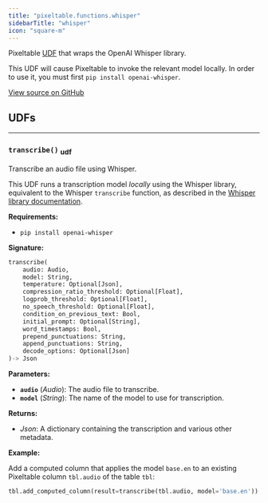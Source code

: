 ```yaml
---
title: "pixeltable.functions.whisper"
sidebarTitle: "whisper"
icon: "square-m"
---
```


Pixeltable [UDF](https://pixeltable.readme.io/docs/user-defined-functions-udfs) that wraps the OpenAI Whisper library.

This UDF will cause Pixeltable to invoke the relevant model locally. In order to use it, you must first `pip install openai-whisper`.


<a href="https://github.com/pixeltable/pixeltable/blob/latest/pixeltable/functions/whisper.py#L0" target="_blank">View source on GitHub</a>

## UDFs


---

### `transcribe()` <sub>udf</sub>

Transcribe an audio file using Whisper.


This UDF runs a transcription model *locally* using the Whisper library, equivalent to the Whisper `transcribe` function, as described in the [Whisper library documentation](https://github.com/openai/whisper).

**Requirements:**

- `pip install openai-whisper`


**Signature:**

```python
transcribe(
    audio: Audio,
    model: String,
    temperature: Optional[Json],
    compression_ratio_threshold: Optional[Float],
    logprob_threshold: Optional[Float],
    no_speech_threshold: Optional[Float],
    condition_on_previous_text: Bool,
    initial_prompt: Optional[String],
    word_timestamps: Bool,
    prepend_punctuations: String,
    append_punctuations: String,
    decode_options: Optional[Json]
)-> Json
```

**Parameters:**

- **`audio`** (*Audio*): The audio file to transcribe.
- **`model`** (*String*): The name of the model to use for transcription.

**Returns:**

- *Json*: A dictionary containing the transcription and various other metadata.



**Example:**

Add a computed column that applies the model `base.en` to an existing Pixeltable column `tbl.audio` of the table `tbl`:
```python
tbl.add_computed_column(result=transcribe(tbl.audio, model='base.en'))
```

